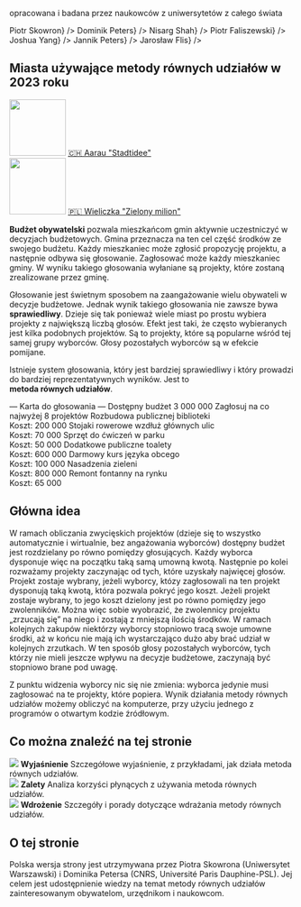 
<section className={styles.universityLogos}>
    <p>opracowana i badana przez naukowców z uniwersytetów z całego świata</p>
    <div className={styles.logoList}>
        <UniversityLogo logo="logo-warsaw-pl.svg" uniName="Uniwersytet Warszawski" link={<a href="https://www.mimuw.edu.pl/~ps219737/">Piotr Skowron</a>} />
        <UniversityLogo logo="logo-cnrs.svg" uniName="CNRS, France" link={<a href="http://dominik-peters.de/">Dominik Peters</a>} />
        <UniversityLogo logo="logo-toronto.svg" uniName="University of Toronto" link={<a href="https://www.cs.toronto.edu/~nisarg/index.html">Nisarg Shah</a>} />
        <UniversityLogo logo="logo-agh.svg" uniName="AGH, Kraków" link={<a href="https://home.agh.edu.pl/~faliszew/">Piotr Faliszewski</a>} />
        <UniversityLogo logo="logo-eth.svg" uniName="ETH Zurich" link={<a href="https://democracy.dsi.uzh.ch/member/joshua-yang/">Joshua Yang</a>} />
        <UniversityLogo logo="logo-tu-berlin.svg" uniName="TU Berlin" link={<a href="https://sites.google.com/view/jannikpeters">Jannik Peters</a>} />
        <UniversityLogo logo="logo-uj.svg" uniName="Uniwersytet Jagielloński" link={<a href="https://media.uj.edu.pl/jaroslaw-flis">Jarosław Flis</a>} />
    </div>
</section>

<section className={[styles.contentSection, styles.cities2023].join(' ')}>
  <h2><span>Miasta używające metody równych udziałów w 2023 roku</span></h2>
  <div className={styles.columns}>
    <div>
      <a href="https://www.stadtidee.aarau.ch/"><img src={useBaseUrl('/img/aarau.jpg')} width="100" height="100" /></a>
      <a href="https://www.stadtidee.aarau.ch/">🇨🇭 Aarau "Stadtidee"</a>
    </div>
    <div>
      <a href="https://zb.wieliczka.eu/budzet-obywatelski"><img src={useBaseUrl('/img/wielieczka.jpg')} width="100" height="100" /></a>
      <a href="https://zb.wieliczka.eu/budzet-obywatelski">🇵🇱 Wieliczka "Zielony milion"</a>
    </div>
  </div>
</section>

<section className={styles.contentSectionFlex}>
  <div className={styles.ballotExplanation}>
    <p>
    <strong style={{color: 'var(--ifm-color-primary)'}}>Budżet obywatelski</strong> pozwala mieszkańcom gmin aktywnie uczestniczyć w decyzjach budżetowych.
    Gmina przeznacza na ten cel część środków ze swojego budżetu. Każdy mieszkaniec może zgłosić propozycję projektu, a następnie odbywa się głosowanie. Zagłosować może każdy mieszkaniec gminy.
    W wyniku takiego głosowania wyłaniane są projekty, które zostaną zrealizowane przez gminę.
    </p>
    <p>
    Głosowanie jest świetnym sposobem na zaangażowanie wielu obywateli w decyzje budżetowe. 
    Jednak wynik takiego głosowania nie zawsze bywa <strong style={{color: 'var(--ifm-color-primary)'}}>sprawiedliwy</strong>. Dzieje się tak ponieważ wiele miast po prostu wybiera projekty z największą liczbą głosów.
    Efekt jest taki, że często wybieranych jest kilka podobnych projektów. 
    Są to projekty, które są popularne wśród tej samej grupy wyborców. Głosy pozostałych wyborców są w efekcie pomijane.
    </p>
    <p>
    Istnieje system głosowania, który jest bardziej sprawiedliwy i który prowadzi do bardziej reprezentatywnych wyników. Jest to 
    <br/> 
    <strong style={{color: 'var(--ifm-color-primary)'}}>metoda równych udziałów</strong>.
    </p>
  </div>
  <div className={styles.approvalBallotExample}>
      <span style={{fontWeight: 500, fontSize: '110%'}}>&mdash; Karta do głosowania &mdash;</span>
      <span>Dostępny budżet <Currency>3 000 000</Currency></span>
      <span style={{fontStyle: 'italic', marginBottom: '5px'}}>Zagłosuj na co najwyżej 8 projektów</span>
      <BallotExampleOption selected>Rozbudowa publicznej biblioteki <br /> Koszt: <Currency>200 000</Currency></BallotExampleOption>
      <BallotExampleOption>Stojaki rowerowe wzdłuż głównych ulic <br /> Koszt: <Currency>70 000</Currency></BallotExampleOption>
      <BallotExampleOption selected>Sprzęt do ćwiczeń w parku <br /> Koszt: <Currency>50 000</Currency></BallotExampleOption>
      <BallotExampleOption selected>Dodatkowe publiczne toalety <br /> Koszt: <Currency>600 000</Currency></BallotExampleOption>
      <BallotExampleOption>Darmowy kurs języka obcego <br /> Koszt: <Currency>100 000</Currency></BallotExampleOption>
      <BallotExampleOption>Nasadzenia zieleni  <br /> Koszt: <Currency>800 000</Currency></BallotExampleOption>
      <BallotExampleOption>Remont fontanny na rynku <br /> Koszt: <Currency>65 000</Currency></BallotExampleOption>
  </div>
</section>

<section className={styles.contentSection}>
  <h2>Główna idea</h2>
  <p>
    W ramach obliczania zwycięskich projektów (dzieje się to wszystko automatycznie i wirtualnie, bez angażowania wyborców)
    dostępny budżet jest rozdzielany po równo pomiędzy głosujących. Każdy wyborca dysponuje więc na początku taką samą umowną kwotą.
    Następnie po kolei rozważamy projekty zaczynając od tych, które uzyskały najwięcej głosów. Projekt zostaje wybrany, jeżeli wyborcy, któzy zagłosowali na ten projekt dysponują taką kwotą, która pozwala pokryć jego koszt.
    Jeżeli projekt zostaje wybrany, to jego koszt dzielony jest po równo pomiędzy jego zwolenników.  Można więc sobie wyobrazić, że zwolennicy projektu „zrzucają się” na niego i zostają z mniejszą ilością środków.
    W ramach kolejnych zakupów niektórzy wyborcy stopniowo tracą swoje umowne środki, aż w końcu nie mają ich wystarczająco dużo aby brać udział w kolejnych zrzutkach. 
    W ten sposób głosy pozostałych wyborców, tych którzy nie mieli jeszcze wpływu na decyzje budżetowe, zaczynają być stopniowo brane pod uwagę.
  </p>
  <div className={styles.sankeyImage}>
      <div className={styles.sankeyContainer}>
        <Sankey />
      </div>
  </div>
  <p>
    Z punktu widzenia wyborcy nic się nie zmienia: wyborca jedynie musi zagłosować na te projekty, które popiera. 
    Wynik działania metody równych udziałów możemy obliczyć na komputerze, przy użyciu jednego z programów o otwartym kodzie źródłowym.
    
  </p>
</section>

<section className={styles.contentSection}>
  <h2>Co można znaleźć na tej stronie</h2>
  <div className={styles.columns}>
    <div>
      <Link to="explanation"><img src={useBaseUrl('/img/fund.svg')}/></Link>
      <Link to="explanation"><strong>Wyjaśnienie</strong></Link>
      <Link to="explanation"><span>Szczegółowe wyjaśnienie, z przykładami, jak działa metoda równych udziałów.</span></Link>
    </div>
    <div>
      <Link to="benefits"><img src={useBaseUrl('/img/growth.svg')}/></Link>
      <Link to="benefits"><strong>Zalety</strong></Link>
      <Link to="benefits"><span>Analiza korzyści płynących z używania metoda równych udziałów.</span></Link>
    </div>
    <div>
      <Link to="implementation"><img src={useBaseUrl('/img/clipboard.svg')}/></Link>
      <Link to="implementation"><strong>Wdrożenie</strong></Link>
      <Link to="implementation"><span>Szczegóły i porady dotyczące wdrażania metody równych udziałów.</span></Link>
    </div>
  </div>
</section>

<section className={styles.contentSection}>
  <h2>O tej stronie</h2>
  <p style={{ fontSize: '1.2em' }}>
  Polska wersja strony jest <Link to="contacts">utrzymywana przez Piotra Skowrona (Uniwersytet Warszawski) i Dominika Petersa (CNRS, Université Paris Dauphine-PSL)</Link>.
  Jej celem jest udostępnienie wiedzy na temat metody równych udziałów zainteresowanym obywatelom, urzędnikom i naukowcom.
  </p>
</section>
